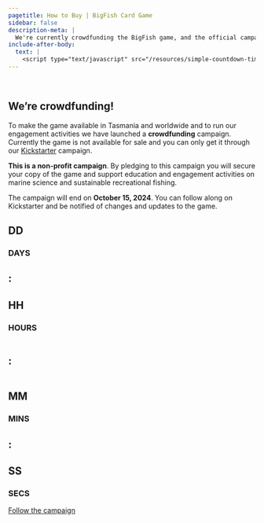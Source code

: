 ```yaml
---
pagetitle: How to Buy | BigFish Card Game
sidebar: false
description-meta: |
  We're currently crowdfunding the BigFish game, and the official campaign will launch on September 15, 2024!
include-after-body:
  text: |
    <script type="text/javascript" src="/resources/simple-countdown-timer/dist/script.js"></script>
---
```


::: {.column-screen .hero-img .hero-strip-page .img-container}
   
:::

::::::::::: {.grid .column-screen .mx-1 .mx-sm-2 .mx-md-3 .mx-xl-4 .spacer-1em .text-center style="--bs-columns: 1;"}
# We're crowdfunding!

To make the game available in Tasmania and worldwide and to run our engagement activities we have launched a **crowdfunding** campaign. Currently the game is not available for sale and you can only get it through our [Kickstarter](https://www.kickstarter.com/projects/bigfishcardgame/big-fish-the-tasmanian-fishing-and-ocean-card-game) campaign. 

**This is a non-profit campaign**. 
By pledging to this campaign you will secure your copy of the game and support education and engagement activities on marine science and sustainable recreational fishing. 

The campaign will end on **October 15, 2024**. You can follow along on Kickstarter and be notified of changes and updates to the game.
<!-- [Contact us](mailto:info@fishsizeproject.org){.h3 .btn .btn-secondary} -->
:::::::::::

<!-- begin timer grid -->
:::::: {.grid .column-screen .timerBox style="--bs-columns: 11;" .text-center .justify-contents-evenly .align-items-center .my-4 .mx-5}
::: {.g-col-4 .g-start-2 .g-start-md-1 .g-col-md-2 .mx-0 .px-0}
<h2 class="timertext" id="days">DD</h2>

### DAYS {.text-center .timerlabel .unlisted}
:::

::: {.g-col-1 .mx-0 .px-0}
<h2 class="timertext">:</h2>
:::

::: {.g-col-4 .g-col-md-2 .mx-0 .px-0}
<h2 class="timertext" id="hours">HH</h2>

### HOURS {.text-center .timerlabel .unlisted}
:::

::: {.g-col-1 .mx-0 .px-0 style="max-width: max(0px, calc((100vw - 768px)*999)); overflow: hidden;"}
<h2 class="timertext">:</h2>
:::

::: {.g-col-4 .g-start-2 .g-start-md-7 .g-col-md-2 .mx-0 .px-0}
<h2 class="timertext" id="minutes">MM</h2>

### MINS {.text-center .timerlabel .unlisted}
:::

::: {.g-col-1 .mx-0 .px-0}
<h2 class="timertext">:</h2>
:::

::: {.g-col-4 .g-col-md-2 .mx-0 .px-0}
<h2 class="timertext" id="seconds">SS</h2>

### SECS {.text-center .timerlabel .unlisted}
:::
<!-- end timer grid -->
::::::

::::::::::: {.grid .column-screen .mx-1 .mx-sm-2 .mx-md-3 .mx-xl-4 .spacer-1em .text-center style="--bs-columns: 1;"}
[Follow the campaign](https://www.kickstarter.com/projects/bigfishcardgame/big-fish-the-tasmanian-fishing-and-ocean-card-game){.btn .btn-secondary}
:::::::::::

<!-- subscribe to news section -->
<!-- ::::::::::: {.grid .column-screen .mx-1 .mx-sm-2 .mx-md-3 .mx-xl-4 .spacer-1em .text-center style="--bs-columns: 1;"} -->
<!-- Would you like to be reminded about the crowdfunding launch? You can get the game, expansion pack, prints of amazing fish drawings signed by the artist, t-shirt and other prizes by subscribing to our newsletter. You will get no more than one email per month and two reminders about the crowdfunding start.  -->

<!-- [Subscribe](https://forms.office.com/r/wVcaiUSxNF){.btn .btn-secondary} -->
<!-- ::::::::::: -->
